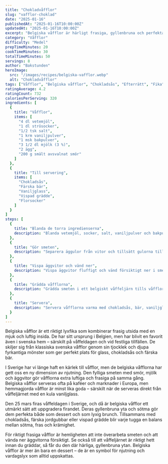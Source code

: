 ```yaml
---
title: "Chokladvåfflor"
slug: "vafflor-choklad"
date: "2025-01-16"
publishedAt: "2025-01-16T10:00:00Z"
updatedAt: "2025-01-16T10:00:00Z"
excerpt: "Belgiska våfflor är härligt frasiga, gyllenbruna och perfekta att njuta med glass, bär eller chokladsås. Ett enkelt recept för lyxig fika eller våffeldagen!"
category: "Våfflor"
difficulty: "Medel"
prepTimeMinutes: 20
cookTimeMinutes: 30
totalTimeMinutes: 50
servings: 8
author: "Bakstunden"
heroImage:
  src: "/images/recipes/belgiska-vafflor.webp"
  alt: "Chokladvåfflor"
tags: ["Våfflor", "Belgiska våfflor", "Chokladsås", "Efterrätt", "Fika"]
ratingAverage: 4.2
ratingCount: 732
caloriesPerServing: 320
ingredients: [
  {
    title: "Våfflor",
    items: [
      "4 dl vetemjöl",
      "1 dl strösocker",
      "1/2 tsk salt",
      "1 krm vaniljpulver",
      "1 msk bakpulver",
      "3 1/2 dl mjölk (3 %)",
      "2 ägg",
      "200 g smält avsvalnat smör"
    ]
  },
  {
    title: "Till servering",
    items: [
      "Chokladsås",
      "Färska bär",
      "Vaniljglass",
      "Vispad grädde",
      "Florsocker"
    ]
  }
]
steps: [
  {
    title: "Blanda de torra ingredienserna",
    description: "Blanda vetemjöl, socker, salt, vaniljpulver och bakpulver i en stor bunke."
  },
  {
    title: "Gör smeten",
    description: "Separera äggulor från vitor och tillsätt gulorna tillsammans med mjölk. Rör till en jämn smet och blanda sedan i det smälta, avsvalnade smöret."
  },
  {
    title: "Vispa äggvitor och vänd ner",
    description: "Vispa äggvitor fluffigt och vänd försiktigt ner i smeten för extra luftiga våfflor."
  },
  {
    title: "Grädda våfflorna",
    description: "Grädda smeten i ett belgiskt våffeljärn tills våfflorna är gyllenbruna och frasiga."
  },
  {
    title: "Servera",
    description: "Servera våfflorna varma med chokladsås, bär, vaniljglass eller vispad grädde. Pudra gärna över lite florsocker."
  }
]
---
```


Belgiska våfflor är ett riktigt lyxfika som kombinerar frasig utsida med en mjuk och luftig insida. De har sitt ursprung i Belgien, men har blivit en favorit även i svenska hem – särskilt på våffeldagen och vid festliga tillfällen. De skiljer sig från klassiska svenska våfflor genom sin tjocklek och djupa fyrkantiga mönster som ger perfekt plats för glass, chokladsås och färska bär.

I Sverige har vi länge haft en kärlek till våfflor, men de belgiska våfflorna har gett oss en ny dimension av njutning. Den fylliga smeten med smör, mjölk och äggvitor gör våfflorna extra luftiga och frasiga på samma gång. Belgiska våfflor serveras ofta på kaféer och marknader i Europa, men hemmagjorda våfflor är minst lika goda – särskilt när de serveras direkt från våffeljärnet med en kula vaniljglass.

Den 25 mars firas våffeldagen i Sverige, och då är belgiska våfflor ett utmärkt sätt att uppgradera firandet. Deras gyllenbruna yta och sötma gör dem perfekta både som dessert och som lyxig brunch. Tillsammans med chokladsås, färska jordgubbar eller vispad grädde blir varje tugga en balans mellan sötma, fras och krämighet.

För riktigt frasiga våfflor är hemligheten att inte överarbeta smeten och att vända ner äggvitorna försiktigt. Se också till att våffeljärnet är riktigt hett innan du gräddar, så får du den där härliga, gyllenbruna ytan. Belgiska våfflor är mer än bara en dessert – de är en symbol för njutning och vardagslyx som alltid uppskattas.
